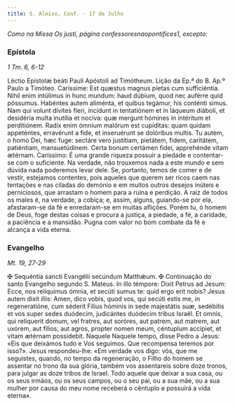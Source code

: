 ```yaml
---
title: S. Aleixo, Conf. - 17 de Julho
---
```


<em>Como na Missa Os justi, página confessoresnaopontifices1, excepto:</em>

### Epístola

_1 Tm. 6, 6-12_

<div class="grid grid-cols-2 gap-5">
  <span class="text-justify">
    Léctio Epístolæ beáti Pauli Apóstoli ad Timótheum.
  </span>
  <span class="text-justify">Lição da Ep.ª do B. Ap.º Paulo a Timóteo.</span>
  <span class="text-justify">
    Caríssime: Est quæstus magnus píetas cum sufficiéntia. Nihil enim intúlimus
    in hunc mundum: haud dúbium, quod nec auférre quid póssumus. Habéntes autem
    aliménta, et quibus tegámur, his conténti simus. Nam qui volunt dívites
    fíeri, incídunt in tentatiónem et in láqueum diáboli, et desidéria multa
    inutília et nocíva: quæ mergunt hómines in intéritum et perditiónem. Radix
    enim ómnium malórum est cupíditas: quam quidam appeténtes, erravérunt a
    fide, et inseruérunt se dolóribus multis. Tu autem, o homo Dei, hæc fuge:
    sectáre vero justítiam, pietátem, fidem, caritátem, patiéntiam,
    mansuetúdinem. Certa bonum certámen fídei, apprehénde vitam ætérnam.
  </span>
  <span class="text-justify">
    Caríssimo: É uma grande riqueza possuir a piedade e contentar-se com o
    suficiente. Na verdade, não trouxemos nada a este mundo e sem dúvida nada
    poderemos levar dele. Se, portanto, temos de comer e de vestir, estejamos
    contentes, pois aqueles que querem ser ricos caem nas tentações e nas
    ciladas do demónio e em muitos outros desejos inúteis e perniciosos, que
    arrastam o homem para a ruína e perdição. A raiz de todos os males é, na
    verdade, a cobiça; e, assim, alguns, guiando-se por ela, afastaram-se da fé
    e enredaram-se em muitas aflições. Porém tu, ó homem de Deus, foge destas
    coisas e procura a justiça, a piedade, a fé, a caridade, a paciência e a
    mansidão. Pugna com valor no bom combate da fé e alcança a vida eterna.
  </span>
</div>

### Evangelho

_Mt. 19, 27-29_

<div class="grid grid-cols-2 gap-5">
  <span class="text-justify">
    <span class="text-red-500">&#10016;</span> Sequéntia sancti Evangélii
    secúndum Matthǽum.
  </span>
  <span class="text-justify">
    <span class="text-red-500">&#10016;</span> Continuação do santo Evangelho
    segundo S. Mateus.
  </span>
  <span class="text-justify">
    In illo témpore: Dixit Petrus ad Jesum: Ecce, nos relíquimus ómnia, et
    secúti sumus te: quid ergo erit nobis? Jesus autem dixit illis: Amen, dico
    vobis, quod vos, qui secúti estis me, in regeneratióne, cum séderit Fílius
    hóminis in sede majestátis suæ, sedébitis et vos super sedes duódecim,
    judicántes duódecim tribus Israël. Et omnis, qui relíquerit domum, vel
    fratres, aut soróres, aut patrem, aut matrem, aut uxórem, aut fílios, aut
    agros, propter nomen meum, céntuplum accípiet, et vitam ætérnam possidebit.
  </span>
  <span class="text-justify">
    Naquele Naquele tempo, disse Pedro a Jesus: «Eis que deixámos tudo e Vos
    seguimos. Que recompensa teremos por isso?». Jesus respondeu-lhe: «Em
    verdade vos digo: vós, que me seguistes, quando, no tempo da regeneração, o
    Filho do homem se assentar no trono da sua glória, também vos assentareis
    sobre doze tronos, para julgar as doze tribos de Israel. Todo aquele que
    deixar a sua casa, ou os seus irmãos, ou os seus campos, ou o seu pai, ou a
    sua mãe, ou a sua mulher por causa do meu nome receberá o cêntuplo e
    possuirá a vida eterna».
  </span>
</div>
